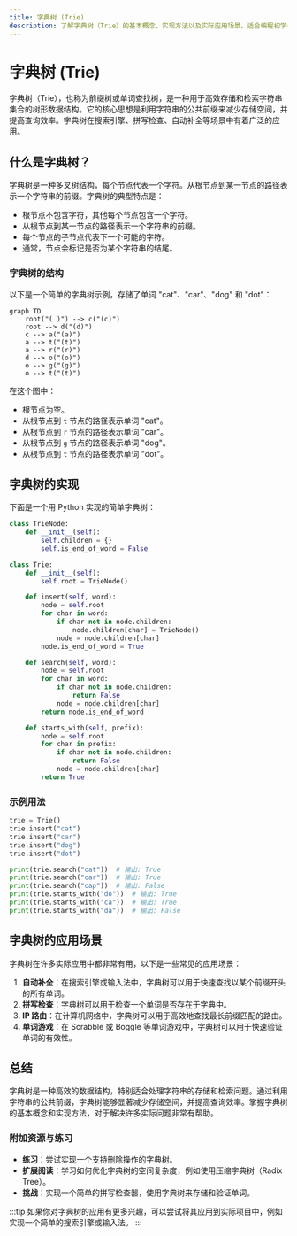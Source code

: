 ```yaml
---
title: 字典树 (Trie)
description: 了解字典树（Trie）的基本概念、实现方法以及实际应用场景。适合编程初学者学习的高级数据结构。
---
```


# 字典树 (Trie)

字典树（Trie），也称为前缀树或单词查找树，是一种用于高效存储和检索字符串集合的树形数据结构。它的核心思想是利用字符串的公共前缀来减少存储空间，并提高查询效率。字典树在搜索引擎、拼写检查、自动补全等场景中有着广泛的应用。

## 什么是字典树？

字典树是一种多叉树结构，每个节点代表一个字符。从根节点到某一节点的路径表示一个字符串的前缀。字典树的典型特点是：

- 根节点不包含字符，其他每个节点包含一个字符。
- 从根节点到某一节点的路径表示一个字符串的前缀。
- 每个节点的子节点代表下一个可能的字符。
- 通常，节点会标记是否为某个字符串的结尾。

### 字典树的结构

以下是一个简单的字典树示例，存储了单词 "cat"、"car"、"dog" 和 "dot"：

```mermaid
graph TD
    root("( )") --> c("(c)")
    root --> d("(d)")
    c --> a("(a)")
    a --> t("(t)")
    a --> r("(r)")
    d --> o("(o)")
    o --> g("(g)")
    o --> t("(t)")
```

在这个图中：
- 根节点为空。
- 从根节点到 `t` 节点的路径表示单词 "cat"。
- 从根节点到 `r` 节点的路径表示单词 "car"。
- 从根节点到 `g` 节点的路径表示单词 "dog"。
- 从根节点到 `t` 节点的路径表示单词 "dot"。

## 字典树的实现

下面是一个用 Python 实现的简单字典树：

```python
class TrieNode:
    def __init__(self):
        self.children = {}
        self.is_end_of_word = False

class Trie:
    def __init__(self):
        self.root = TrieNode()

    def insert(self, word):
        node = self.root
        for char in word:
            if char not in node.children:
                node.children[char] = TrieNode()
            node = node.children[char]
        node.is_end_of_word = True

    def search(self, word):
        node = self.root
        for char in word:
            if char not in node.children:
                return False
            node = node.children[char]
        return node.is_end_of_word

    def starts_with(self, prefix):
        node = self.root
        for char in prefix:
            if char not in node.children:
                return False
            node = node.children[char]
        return True
```

### 示例用法

```python
trie = Trie()
trie.insert("cat")
trie.insert("car")
trie.insert("dog")
trie.insert("dot")

print(trie.search("cat"))  # 输出: True
print(trie.search("car"))  # 输出: True
print(trie.search("cap"))  # 输出: False
print(trie.starts_with("do"))  # 输出: True
print(trie.starts_with("ca"))  # 输出: True
print(trie.starts_with("da"))  # 输出: False
```

## 字典树的应用场景

字典树在许多实际应用中都非常有用，以下是一些常见的应用场景：

1. **自动补全**：在搜索引擎或输入法中，字典树可以用于快速查找以某个前缀开头的所有单词。
2. **拼写检查**：字典树可以用于检查一个单词是否存在于字典中。
3. **IP 路由**：在计算机网络中，字典树可以用于高效地查找最长前缀匹配的路由。
4. **单词游戏**：在 Scrabble 或 Boggle 等单词游戏中，字典树可以用于快速验证单词的有效性。

## 总结

字典树是一种高效的数据结构，特别适合处理字符串的存储和检索问题。通过利用字符串的公共前缀，字典树能够显著减少存储空间，并提高查询效率。掌握字典树的基本概念和实现方法，对于解决许多实际问题非常有帮助。

### 附加资源与练习

- **练习**：尝试实现一个支持删除操作的字典树。
- **扩展阅读**：学习如何优化字典树的空间复杂度，例如使用压缩字典树（Radix Tree）。
- **挑战**：实现一个简单的拼写检查器，使用字典树来存储和验证单词。

:::tip
如果你对字典树的应用有更多兴趣，可以尝试将其应用到实际项目中，例如实现一个简单的搜索引擎或输入法。
:::